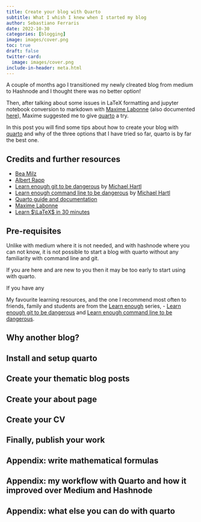 ```yaml
---
title: Create your blog with Quarto
subtitle: What I whish I knew when I started my blog
author: Sebastiano Ferraris
date: 2022-10-30
categories: [blogging]
image: images/cover.png
toc: true
draft: false
twitter-card:
  image: images/cover.png
include-in-header: meta.html  
---
```


A couple of months ago I transitioned my newly clreated blog from medium to Hashnode and I thought there was no better option!

Then, after talking about some issues in LaTeX formatting and jupyter notebook conversion to markdown with [Maxime Labonne](https://mlabonne.github.io/blog/) (also documented [here](https://geods.hashnode.dev/medium-to-hasgnode)), Maxime suggested me to give [quarto](https://quarto.org/) a try.

In this post you will find some tips about how to create your blog with [quarto](https://quarto.org/) and why of the three options that I have tried so far, quarto is by far the best one.

## Credits and further resources

- [Bea Milz](https://beamilz.com/posts/2022-06-05-creating-a-blog-with-quarto/en/)
- [Albert Rapp](https://albert-rapp.de/posts/13_quarto_blog_writing_guide/13_quarto_blog_writing_guide.html)
- [Learn enough git to be dangerous](https://www.learnenough.com/git-tutorial) by [Michael Hartl](https://www.learnenough.com/about)
- [Learn enough command line to be dangerous](https://www.learnenough.com/command-line-tutorial) by [Michael Hartl](https://www.learnenough.com/about)
- [Quarto guide and documentation](https://quarto.org/docs/guide/)
- [Maxime Labonne](https://mlabonne.github.io/blog/)
- [Learn $\LaTeX$ in 30 minutes](https://www.overleaf.com/learn/latex/Learn_LaTeX_in_30_minutes)


## Pre-requisites

Unlike with medium where it is not needed, and with hashnode where you can not know, it is not possible to start a blog with quarto without any familiarity with command line and git. 

If you are here and  are new to you then it may be too early to start using with quarto.

If you have any 

My favourite learning resources, and the one I recommend most often to friends, family and students are from the [Learn enough](https://www.learnenough.com/) series, - [Learn enough git to be dangerous](https://www.learnenough.com/git-tutorial) and [Learn enough command line to be dangerous](https://www.learnenough.com/command-line-tutorial).


## Why another blog?


## Install and setup quarto


## Create your thematic blog posts


## Create your about page 


## Create your CV


## Finally, publish your work



## Appendix: write mathematical formulas


## Appendix: my workflow with Quarto and how it improved over Medium and Hashnode


## Appendix: what else you can do with quarto


